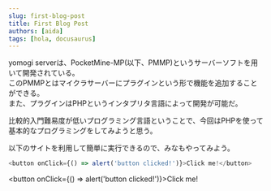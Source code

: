 ```yaml
---
slug: first-blog-post
title: First Blog Post
authors: [aida]
tags: [hola, docusaurus]
---
```


yomogi serverは、PocketMine-MP(以下、PMMP)というサーバーソフトを用いて開発されている。<br/>
このPMMPとはマイクラサーバーにプラグインという形で機能を追加することができる。<br/>
また、プラグインはPHPというインタプリタ言語によって開発が可能だ。<br/>

比較的入門難易度が低いプログラミング言語ということで、今回はPHPを使って基本的なプログラミングをしてみようと思う。

<!-- truncate -->

以下のサイトを利用して簡単に実行できるので、みなもやってみよう。

```js
<button onClick={() => alert('button clicked!')}>Click me!</button>
```

<button onClick={() => alert('button clicked!')}>Click me!</button>

